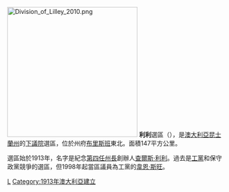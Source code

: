 [[File:Division_of_Lilley_2010.png|300px]]
'''利利'''選區（{{lang-en|Division of Lilley}}），是[[澳大利亞|澳大利亞]][[昆士蘭州|昆士蘭州]]的[[澳大利亞下議院|下議院]]選區，位於州府[[布里斯班|布里斯班]]東北。面積147平方公里。

選區始於1913年，名字是紀念[[昆士蘭州州長|第四任州長]]創辦人[[查爾斯·利利|查爾斯·利利]]。過去是[[澳大利亞工黨|工黨]]和保守政黨競爭的選區，但1998年起當區議員為工黨的[[韋恩·斯旺|韋恩·斯旺]]。

[[Category:澳大利亞國會選區|L]]
[[Category:1913年澳大利亞建立|Category:1913年澳大利亞建立]]